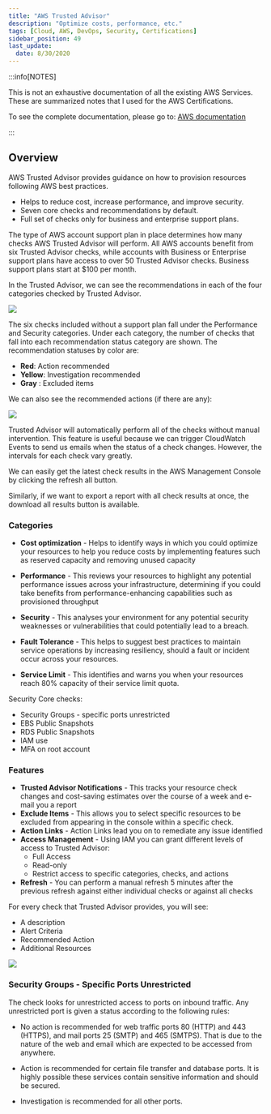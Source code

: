 ```yaml
---
title: "AWS Trusted Advisor"
description: "Optimize costs, performance, etc."
tags: [Cloud, AWS, DevOps, Security, Certifications]
sidebar_position: 49
last_update:
  date: 8/30/2020
---
```



:::info[NOTES]

This is not an exhaustive documentation of all the existing AWS Services. These are summarized notes that I used for the AWS Certifications.

To see the complete documentation, please go to: [AWS documentation](https://docs.aws.amazon.com/)

:::



## Overview

AWS Trusted Advisor provides guidance on how to provision resources following AWS best practices.

- Helps to reduce cost, increase performance, and improve security. 
- Seven core checks and recommendations by default. 
- Full set of checks only for business and enterprise support plans.

The type of AWS account support plan in place determines how many checks AWS Trusted Advisor will perform. All AWS accounts benefit from six Trusted Advisor checks, while accounts with Business or Enterprise support plans have access to over 50 Trusted Advisor checks. Business support plans start at $100 per month.

In the Trusted Advisor, we can see the recommendations in each of the four categories checked by Trusted Advisor.

![](/img/docs/awstrsutedadvisorconsoleview.png)

The six checks included without a support plan fall under the Performance and Security categories. Under each category, the number of checks that fall into each recommendation status category are shown. The recommendation statuses by color are:

- **Red**: Action recommended
- **Yellow**: Investigation recommended
- **Gray** : Excluded items


We can also see the recommended actions (if there are any): 

![](/img/docs/awstrustedadvisorrecommendedactions.png)

Trusted Advisor will automatically perform all of the checks without manual intervention. This feature is useful because we can trigger CloudWatch Events to send us emails when the status of a check changes. However, the intervals for each check vary greatly. 

We can easily get the latest check results in the AWS Management Console by clicking the refresh all button.

Similarly, if we want to export a report with all check results at once, the download all results button is available.

### Categories

- **Cost optimization** - Helps to identify ways in which you could optimize your resources to help you reduce costs by implementing features such as reserved capacity and removing unused capacity

- **Performance** - This reviews your resources to highlight any potential performance issues across your infrastructure, determining if you could take benefits from performance-enhancing capabilities such as provisioned throughput

- **Security** - This analyses your environment for any potential security weaknesses or vulnerabilities that could potentially lead to a breach.

- **Fault Tolerance** - This helps to suggest best practices to maintain service operations by increasing resiliency, should a fault or incident occur across your resources.

- **Service Limit** - This identifies and warns you when your resources reach 80% capacity of their service limit quota.  

Security Core checks:

- Security Groups - specific ports unrestricted 
- EBS Public Snapshots 
- RDS Public Snapshots 
- IAM use 
- MFA on root account

### Features

- **Trusted Advisor Notifications** - This tracks your resource check changes and cost-saving estimates over the course of a week and e-mail you a report
- **Exclude Items** - This allows you to select specific resources to be excluded from appearing in the console within a specific check.  
- **Action Links** - Action Links lead you on to remediate any issue identified
- **Access Management** - Using IAM you can grant different levels of access to Trusted Advisor:
    - Full Access
    - Read-only 
    - Restrict access to specific categories, checks, and actions
- **Refresh** - You can perform a manual refresh 5 minutes after the previous refresh against either individual checks or against all checks

For every check that Trusted Advisor provides, you will see:

- A description 
- Alert Criteria
- Recommended Action
- Additional Resources

![](/img/docs/awsloggingandmonitoringtrustedadvisor.png)    

### Security Groups - Specific Ports Unrestricted

The check looks for unrestricted access to ports on inbound traffic. Any unrestricted port is given a status according to the following rules:

- No action is recommended for web traffic ports 80 (HTTP) and 443 (HTTPS), and mail ports 25 (SMTP) and 465 (SMTPS). That is due to the nature of the web and email which are expected to be accessed from anywhere.

- Action is recommended for certain file transfer and database ports. It is highly possible these services contain sensitive information and should be secured.

- Investigation is recommended for all other ports. 
